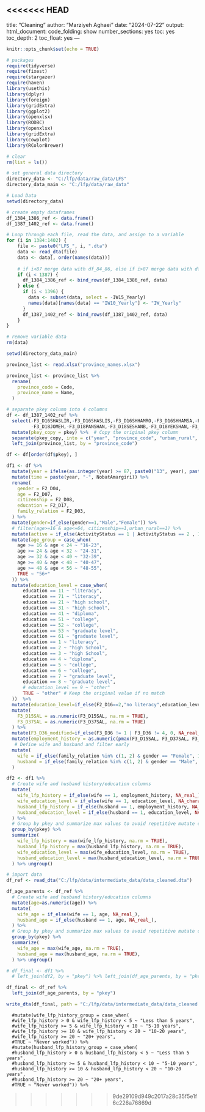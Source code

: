 <<<<<<< HEAD
---
title: "Cleaning"
author: "Marziyeh Aghaei"
date: "2024-07-22"
output:
  html_document: 
    code_folding: show
    number_sections: yes
    toc: yes
    toc_depth: 2
    toc_float: yes
---
```{r setup, include = FALSE}
knitr::opts_chunk$set(echo = TRUE)
```


```{r,message = FALSE}
# packages
require(tidyverse)
require(fixest)
require(stargazer)
require(haven)
library(usethis)
library(dplyr)
library(foreign)
library(gridExtra)
library(ggplot2)
library(openxlsx)
library(RODBC)
library(openxlsx)
library(gridExtra)
library(cowplot)
library(RColorBrewer)

# clear
rm(list = ls())

# set general data directory
directory_data <- "C:/lfp/data/raw_data/LFS"
directory_data_main <- "C:/lfp/data/raw_data"
```
```{r}
# Load Data
setwd(directory_data)

# create empty dataframes
df_1384_1386_ref <- data.frame()
df_1387_1402_ref <- data.frame()

# Loop through each file, read the data, and assign to a variable
for (i in 1384:1402) {
    file <- paste0("LFS_", i, ".dta")
    data <- read_dta(file)
    data <- data[, order(names(data))]
    
    # if i<87 merge data with df_84_86, else if i>87 merge data with df_87_99
    if (i < 1387) {
      df_1384_1386_ref <- bind_rows(df_1384_1386_ref, data)
    } else {
      if (i < 1396) {
        data <- subset(data, select = -IW15_Yearly)
        names(data)[names(data) == "IW10_Yearly"] <- "IW_Yearly"
      }
      df_1387_1402_ref <- bind_rows(df_1387_1402_ref, data)
    }
}

# remove variable data
rm(data)

setwd(directory_data_main)

province_list <- read.xlsx("province_names.xlsx")

province_list <- province_list %>%
  rename(
    province_code = Code,
    province_name = Name,
  )

```

```{r}
# separate pkey column into 4 columns
df <- df_1387_1402_ref %>%
  select(-F3_D16SHASLIR,-F3_D16SHASLIS,-F3_D16SHHAMRO,-F3_D16SHHAMSA,-F3_D18CHARSHA,-F3_D18DOSHANB,-F3_D18JAM,
         -F3_D18JOMEH,-F3_D18PANSHAN,-F3_D18SESHANB,-F3_D18YEKSHAN,-F3_D18SHANBEH) %>%
  mutate(pkey_copy = pkey) %>%  # Copy the original pkey column
  separate(pkey_copy, into = c("year", "province_code", "urban_rural", "sample_number", "family_number"), sep = c(2, 4, 5, 8)) %>%
  left_join(province_list, by = "province_code")

df <- df[order(df$pkey), ]

df1 <- df %>%
  mutate(year = ifelse(as.integer(year) >= 87, paste0("13", year), paste0("14", year))) %>%
  mutate(time = paste(year, "-", NobatAmargiri)) %>%
  rename(
    gender = F2_D04,
    age = F2_D07,
    citizenship = F2_D08,
    education = F2_D17,
    family_relation = F2_D03,
  ) %>% 
  mutate(gender=if_else(gender==1,"Male","Female")) %>%
  # filter(age>=16 & age<=64, citizenship==1,urban_rural==1) %>%
  mutate(active = if_else(ActivityStatus == 1 | ActivityStatus == 2 , 1, 0)) %>%
  mutate(age_group = case_when(
    age >= 16 & age < 24 ~ "16-23",
    age >= 24 & age < 32 ~ "24-31",
    age >= 32 & age < 40 ~ "32-39",
    age >= 40 & age < 48 ~ "40-47",
    age >= 48 & age < 56 ~ "48-55",
    TRUE ~ "56+"
  )) %>%
  mutate(education_level = case_when(
      education == 11 ~ "literacy",
      education == 71 ~ "literacy",
      education == 21 ~ "high school",
      education == 31 ~ "high school",
      education == 41 ~ "diploma",
      education == 51 ~ "college",
      education == 52 ~ "college",
      education == 53 ~ "graduate level",
      education == 61 ~ "graduate level",
      education == 1 ~ "literacy",
      education == 2 ~ "high School",
      education == 3 ~ "high School",
      education == 4 ~ "diploma",
      education == 5 ~ "college",
      education == 6 ~ "college",
      education == 7 ~ "graduate level",
      education == 8 ~ "graduate level",
      # education_level == 9 ~ "other"
      TRUE ~ "other" # Keep the original value if no match
  ))  %>%
  mutate(education_level=if_else(F2_D16==2,"no literacy",education_level)) %>%
  mutate(
    F3_D15SAL = as.numeric(F3_D15SAL, na.rm = TRUE),
    F3_D37SAL = as.numeric(F3_D37SAL, na.rm = TRUE)
  ) %>%
  mutate(F3_D36_modified=if_else(F3_D36 != 1 | F3_D36 != 4, 0, NA_real_)) %>%
  mutate(employment_history = as.numeric(pmax(F3_D15SAL, F3_D37SAL, F3_D36_modified, na.rm = TRUE))) %>%
   # Define wife and husband and filter early
  mutate(
    wife = if_else(family_relation %in% c(1, 2) & gender == "Female", 1, 0),
    husband = if_else(family_relation %in% c(1, 2) & gender == "Male", 1, 0)
  ) 
```
```{r}
df2 <- df1 %>%
  # Create wife and husband history/education columns
  mutate(
    wife_lfp_history = if_else(wife == 1, employment_history, NA_real_),
    wife_education_level = if_else(wife == 1, education_level, NA_character_),
    husband_lfp_history = if_else(husband == 1, employment_history, NA_real_),
    husband_education_level = if_else(husband == 1, education_level, NA_character_)
  ) %>%
  # Group by pkey and summarize max values to avoid repetitive mutate calls
  group_by(pkey) %>%
  summarize(
    wife_lfp_history = max(wife_lfp_history, na.rm = TRUE),
    husband_lfp_history = max(husband_lfp_history, na.rm = TRUE),
    wife_education_level = max(wife_education_level, na.rm = TRUE),
    husband_education_level = max(husband_education_level, na.rm = TRUE)
  ) %>% ungroup()
```
```{r}
# import data
df_ref <- read_dta("C:/lfp/data/intermediate_data/data_cleaned.dta")
```
```{r}
df_age_parents <- df_ref %>%
  # Create wife and husband history/education columns
  mutate(age=as.numeric(age)) %>%
  mutate(
    wife_age = if_else(wife == 1, age, NA_real_),
    husband_age = if_else(husband == 1, age, NA_real_),
  ) %>%
  # Group by pkey and summarize max values to avoid repetitive mutate calls
  group_by(pkey) %>%
  summarize(
    wife_age = max(wife_age, na.rm = TRUE),
    husband_age = max(husband_age, na.rm = TRUE),
  ) %>% ungroup()
```

```{r}
# df_final <- df1 %>%
  # left_join(df2, by = "pkey") %>% left_join(df_age_parents, by = "pkey") 
```
```{r}
df_final <- df_ref %>%
  left_join(df_age_parents, by = "pkey") 
```

```{r}
write_dta(df_final, path = "C:/lfp/data/intermediate_data/data_cleaned.dta")
```
      #mutate(wife_lfp_history_group = case_when(
      #wife_lfp_history > 0 & wife_lfp_history < 5 ~ "Less than 5 years",
      #wife_lfp_history >= 5 & wife_lfp_history < 10 ~ "5-10 years",
      #wife_lfp_history >= 10 & wife_lfp_history < 20 ~ "10-20 years",
      #wife_lfp_history >= 20 ~ "20+ years",
      #TRUE ~ "Never worked")) %>%
      #mutate(husband_lfp_history_group = case_when(
      #husband_lfp_history > 0 & husband_lfp_history < 5 ~ "Less than 5 years",
      #husband_lfp_history >= 5 & husband_lfp_history < 10 ~ "5-10 years",
      #husband_lfp_history >= 10 & husband_lfp_history < 20 ~ "10-20 years",
      #husband_lfp_history >= 20 ~ "20+ years",
      #TRUE ~ "Never worked")) %>%



>>>>>>> 9de29109d949c2017a28c35f5e1f6c226a76869d
